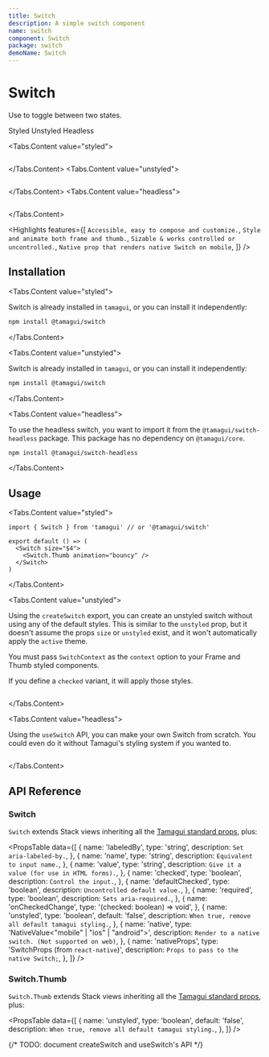 ```yaml
---
title: Switch
description: A simple switch component
name: switch
component: Switch
package: switch
demoName: Switch
---
```


# Switch


<Description>Use to toggle between two states.</Description>


<Tabs id="type" defaultValue="styled">
<Tabs.List>
  <TooltipSimple label="With Tamagui's default styles">
    <Tabs.Tab value="styled">
      <Paragraph size="$2">Styled</Paragraph>
    </Tabs.Tab>
  </TooltipSimple>
  <TooltipSimple label="No default styles, easy to customize">
    <Tabs.Tab value="unstyled">
      <Paragraph size="$2">Unstyled</Paragraph>
    </Tabs.Tab>
  </TooltipSimple>
  <TooltipSimple label="No dependency on Tamagui's core">
    <Tabs.Tab value="headless" label="No styles and no dependency on Tamagui's styling">
      <Paragraph size="$2">Headless</Paragraph>
    </Tabs.Tab>
  </TooltipSimple>
</Tabs.List>

<HeroContainer showAnimationDriverControl>
  <Tabs.Content value="styled" justifyContent="center" alignItems="center" width="100%">
    <SwitchDemo />
  </Tabs.Content>
  <Tabs.Content value="unstyled" justifyContent="center" alignItems="center" width="100%">
    <SwitchUnstyledDemo />
  </Tabs.Content>
    <Tabs.Content value="headless" justifyContent="center" alignItems="center" width="100%">
    <SwitchHeadlessDemo />
  </Tabs.Content>
</HeroContainer>

<Tabs.Content value="styled">
  ```tsx hero template=Switch

  ```
</Tabs.Content>
<Tabs.Content value="unstyled">
  ```tsx hero template=SwitchUnstyled

  ```
</Tabs.Content>
  <Tabs.Content value="headless">
  ```tsx hero template=SwitchHeadless

  ```
</Tabs.Content>



<Highlights
  features={[
    `Accessible, easy to compose and customize.`,
    `Style and animate both frame and thumb.`,
    `Sizable & works controlled or uncontrolled.`,
    `Native prop that renders native Switch on mobile`,
  ]}
/>


## Installation

<Tabs.Content value="styled">

Switch is already installed in `tamagui`, or you can install it independently:

```bash
npm install @tamagui/switch
```

</Tabs.Content>

<Tabs.Content value="unstyled">

Switch is already installed in `tamagui`, or you can install it independently:

```bash
npm install @tamagui/switch
```

</Tabs.Content>

<Tabs.Content value="headless">

To use the headless switch, you want to import it from the `@tamagui/switch-headless` package. This package has no dependency on `@tamagui/core`.

```bash
npm install @tamagui/switch-headless
```

</Tabs.Content>

## Usage

<Tabs.Content value="styled">

```tsx
import { Switch } from 'tamagui' // or '@tamagui/switch'

export default () => (
  <Switch size="$4">
    <Switch.Thumb animation="bouncy" />
  </Switch>
)
```

</Tabs.Content>

<Tabs.Content value="unstyled">

Using the `createSwitch` export, you can create an unstyled switch without using any of the default styles. This is similar to the `unstyled` prop, but it doesn't assume the props `size` or `unstyled` exist, and it won't automatically apply the `active` theme.

You must pass `SwitchContext` as the `context` option to your Frame and Thumb styled components.

If you define a `checked` variant, it will apply those styles.

```tsx template=SwitchUnstyled

  ```
</Tabs.Content>

<Tabs.Content value="headless">

Using the `useSwitch` API, you can make your own Switch from scratch. You could even do it without Tamagui's styling system if you wanted to.

```tsx template=SwitchHeadless

```

</Tabs.Content>


## API Reference

### Switch

`Switch` extends Stack views inheriting all the [Tamagui standard props](/docs/intro/props), plus:

<PropsTable
  data={[
    {
      name: 'labeledBy',
      type: 'string',
      description: `Set aria-labeled-by.`,
    },
    {
      name: 'name',
      type: 'string',
      description: `Equivalent to input name.`,
    },
    {
      name: 'value',
      type: 'string',
      description: `Give it a value (for use in HTML forms).`,
    },
    {
      name: 'checked',
      type: 'boolean',
      description: `Control the input.`,
    },
    {
      name: 'defaultChecked',
      type: 'boolean',
      description: `Uncontrolled default value.`,
    },
    {
      name: 'required',
      type: 'boolean',
      description: `Sets aria-required.`,
    },
    {
      name: 'onCheckedChange',
      type: '(checked: boolean) => void',
    },
    {
      name: 'unstyled',
      type: 'boolean',
      default: 'false',
      description: `When true, remove all default tamagui styling.`,
    },
    {
      name: 'native',
      type: 'NativeValue<"mobile" | "ios" | "android">',
      description: `Render to a native switch. (Not supported on web)`,
    },
    {
      name: 'nativeProps',
      type: 'SwitchProps (from `react-native`)',
      description: `Props to pass to the native Switch;`,
    },
  ]}
/>

### Switch.Thumb

`Switch.Thumb` extends Stack views inheriting all the [Tamagui standard props](/docs/intro/props), plus:

<PropsTable
  data={[
    {
      name: 'unstyled',
      type: 'boolean',
      default: 'false',
      description: `When true, remove all default tamagui styling.`,
    },
  ]}
/>

</Tabs>

{/* TODO: document createSwitch and useSwitch's API */}
